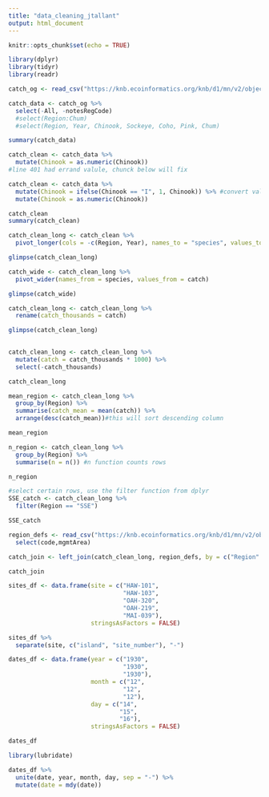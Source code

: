 ```yaml
---
title: "data_cleaning_jtallant"
output: html_document
---
```


```r
knitr::opts_chunk$set(echo = TRUE)
```

```r
library(dplyr)
library(tidyr)
library(readr)
```

```r
catch_og <- read_csv("https://knb.ecoinformatics.org/knb/d1/mn/v2/object/df35b.302.1")

```

```r
catch_data <- catch_og %>% 
  select(-All, -notesRegCode)
  #select(Region:Chum)
  #select(Region, Year, Chinook, Sockeye, Coho, Pink, Chum)
```

```r
summary(catch_data)
```

```r
catch_clean <- catch_data %>% 
  mutate(Chinook = as.numeric(Chinook))
#line 401 had errand valule, chunck below will fix
```

```r
catch_clean <- catch_data %>% 
  mutate(Chinook = ifelse(Chinook == "I", 1, Chinook)) %>% #convert values with I to 1
  mutate(Chinook = as.numeric(Chinook))

catch_clean
summary(catch_clean)
```

```r
catch_clean_long <- catch_clean %>% 
  pivot_longer(cols = -c(Region, Year), names_to = "species", values_to = "catch")

glimpse(catch_clean_long)
```
```r
catch_wide <- catch_clean_long %>% 
  pivot_wider(names_from = species, values_from = catch)

glimpse(catch_wide)
```


```r
catch_clean_long <- catch_clean_long %>% 
  rename(catch_thousands = catch)

glimpse(catch_clean_long)
  
```
```r
catch_clean_long <- catch_clean_long %>% 
  mutate(catch = catch_thousands * 1000) %>% 
  select(-catch_thousands)

catch_clean_long
```

```r
mean_region <- catch_clean_long %>% 
  group_by(Region) %>% 
  summarise(catch_mean = mean(catch)) %>% 
  arrange(desc(catch_mean))#this will sort descending column

mean_region

n_region <- catch_clean_long %>% 
  group_by(Region) %>% 
  summarise(n = n()) #n function counts rows

n_region
```

```r
#select certain rows, use the filter function from dplyr
SSE_catch <- catch_clean_long %>% 
  filter(Region == "SSE")

SSE_catch

```

```r
region_defs <- read_csv("https://knb.ecoinformatics.org/knb/d1/mn/v2/object/df35b.303.1") %>% 
  select(code,mgmtArea)

```

```r
catch_join <- left_join(catch_clean_long, region_defs, by = c("Region" = "code"))

catch_join
```

```r
sites_df <- data.frame(site = c("HAW-101",
                                "HAW-103",
                                "OAH-320",
                                "OAH-219",
                                "MAI-039"),
                       stringsAsFactors = FALSE)

sites_df %>% 
  separate(site, c("island", "site_number"), "-")
```

```r
dates_df <- data.frame(year = c("1930",
                                "1930",
                                "1930"),
                       month = c("12",
                                "12",
                                "12"),
                       day = c("14",
                               "15",
                               "16"),
                       stringsAsFactors = FALSE)

dates_df
```
```r
library(lubridate)
```

```r
dates_df %>% 
  unite(date, year, month, day, sep = "-") %>% 
  mutate(date = mdy(date))
```


